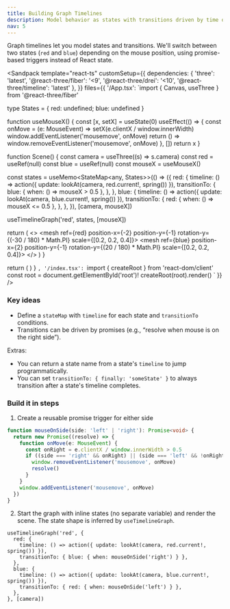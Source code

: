 ```yaml
---
title: Building Graph Timelines
description: Model behavior as states with transitions driven by time or conditions.
nav: 5
---
```


Graph timelines let you model states and transitions. We'll switch between two states (`red` and `blue`) depending on the mouse position, using promise-based triggers instead of React state.

<Sandpack
  template="react-ts"
  customSetup={{
    dependencies: {
      'three': 'latest',
      '@react-three/fiber': '<9',
      '@react-three/drei': '<10',
      '@react-three/timeline': 'latest'
    },
  }}
  files={{
    '/App.tsx': `import { Canvas, useThree } from '@react-three/fiber'

type States = { red: undefined; blue: undefined }

function useMouseX() {
  const [x, setX] = useState(0)
  useEffect(() => {
    const onMove = (e: MouseEvent) => setX(e.clientX / window.innerWidth)
    window.addEventListener('mousemove', onMove)
    return () => window.removeEventListener('mousemove', onMove)
  }, [])
  return x
}

function Scene() {
  const camera = useThree((s) => s.camera)
  const red = useRef<Mesh>(null)
  const blue = useRef<Mesh>(null)
  const mouseX = useMouseX()

  const states = useMemo<StateMap<any, States>>(() => ({
    red: {
      timeline: () => action({ update: lookAt(camera, red.current!, spring()) }),
      transitionTo: {
        blue: { when: () => mouseX > 0.5 },
      },
    },
    blue: {
      timeline: () => action({ update: lookAt(camera, blue.current!, spring()) }),
      transitionTo: {
        red: { when: () => mouseX <= 0.5 },
      },
    },
  }), [camera, mouseX])

  useTimelineGraph('red', states, [mouseX])

  return (
    <>
      <mesh ref={red} position-x={-2} position-y={-1} rotation-y={(-30 / 180) * Math.PI} scale={[0.2, 0.2, 0.4]}>
        <sphereGeometry />
        <meshPhysicalMaterial emissive="red" emissiveIntensity={1.5} color="red" />
      </mesh>
      <mesh ref={blue} position-x={2} position-y={-1} rotation-y={(20 / 180) * Math.PI} scale={[0.2, 0.2, 0.4]}>
        <sphereGeometry />
        <meshPhysicalMaterial emissive="blue" emissiveIntensity={5} color="blue" />
      </mesh>
      <ambientLight intensity={0.5} />
      <directionalLight position={[3,3,3]} intensity={1} />
    </>
  )
}

  return (
    <Canvas>
      <Scene />
    </Canvas>
  )
}
`,
    '/index.tsx': `import { createRoot } from 'react-dom/client'
const root = document.getElementById('root')!
createRoot(root).render(<App />)
`
  }}
/>

### Key ideas

- Define a `stateMap` with `timeline` for each state and `transitionTo` conditions.
- Transitions can be driven by promises (e.g., “resolve when mouse is on the right side”).

Extras:
- You can return a state name from a state's `timeline` to jump programmatically.
- You can set `transitionTo: { finally: 'someState' }` to always transition after a state's timeline completes.

### Build it in steps

1) Create a reusable promise trigger for either side

```ts
function mouseOnSide(side: 'left' | 'right'): Promise<void> {
  return new Promise((resolve) => {
    function onMove(e: MouseEvent) {
      const onRight = e.clientX / window.innerWidth > 0.5
      if ((side === 'right' && onRight) || (side === 'left' && !onRight)) {
        window.removeEventListener('mousemove', onMove)
        resolve()
      }
    }
    window.addEventListener('mousemove', onMove)
  })
}
```

2) Start the graph with inline states (no separate variable) and render the scene. The state shape is inferred by `useTimelineGraph`.

```tsx
useTimelineGraph('red', {
  red: {
    timeline: () => action({ update: lookAt(camera, red.current!, spring()) }),
    transitionTo: { blue: { when: mouseOnSide('right') } },
  },
  blue: {
    timeline: () => action({ update: lookAt(camera, blue.current!, spring()) }),
    transitionTo: { red: { when: mouseOnSide('left') } },
  },
}, [camera])
```

 